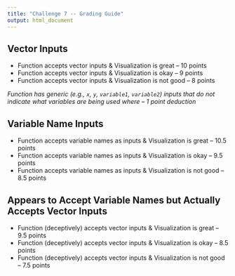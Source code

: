 ```yaml
---
title: "Challenge 7 -- Grading Guide"
output: html_document
---
```


## Vector Inputs

- Function accepts vector inputs & Visualization is great -- 10 points
- Function accepts vector inputs & Visualization is okay -- 9 points
- Function accepts vector inputs & Visualization is not good -- 8 points

*Function has generic (e.g., `x`, `y`, `variable1`, `variable2`) inputs that
do not indicate what variables are being used where -- 1 point deduction*

## Variable Name Inputs

- Function accepts variable names as inputs & Visualization is great -- 10.5 points
- Function accepts variable names as inputs & Visualization is okay -- 9.5 points
- Function accepts variable names as inputs & Visualization is not good -- 8.5 points

## Appears to Accept Variable Names but Actually Accepts Vector Inputs

- Function (deceptively) accepts vector inputs & Visualization is great -- 9.5 points
- Function (deceptively) accepts vector inputs & Visualization is okay -- 8.5 points
- Function (deceptively) accepts vector inputs & Visualization is not good -- 7.5 points
